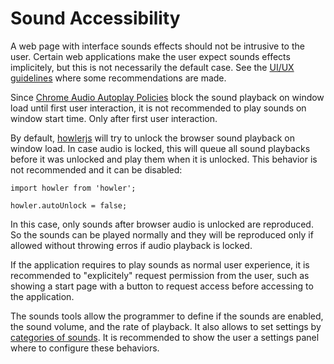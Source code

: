 
# Sound Accessibility

A web page with interface sounds effects should not be intrusive to the
user. Certain web applications make the user expect sounds effects implicitely,
but this is not necessarily the default case. See the [UI/UX guidelines](/project/guidelines)
where some recommendations are made.

Since [Chrome Audio Autoplay Policies](https://developers.google.com/web/updates/2018/11/web-audio-autoplay)
block the sound playback on window load until first user interaction, it is not
recommended to play sounds on window start time. Only after first user interaction.

By default, [howlerjs](https://howlerjs.com) will try to unlock the browser
sound playback on window load. In case audio is locked, this will queue all sound
playbacks before it was unlocked and play them when it is unlocked. This behavior
is not recommended and it can be disabled:

```tsx
import howler from 'howler';

howler.autoUnlock = false;
```

In this case, only sounds after browser audio is unlocked are reproduced.
So the sounds can be played normally and they will be reproduced only if allowed
without throwing erros if audio playback is locked.

If the application requires to play sounds as normal user experience, it is
recommended to "explicitely" request permission from the user, such as showing
a start page with a button to request access before accessing to the application.

The sounds tools allow the programmer to define if the sounds are enabled,
the sound volume, and the rate of playback. It also allows to set settings
by [categories of sounds](/develop/sounds/categories). It is recommended to show
the user a settings panel where to configure these behaviors.

